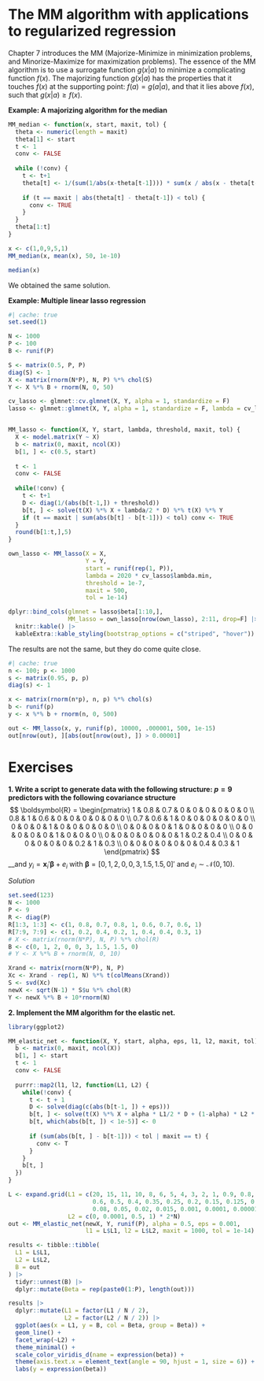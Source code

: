 # The MM algorithm with applications to regularized regression

Chapter 7 introduces the MM (Majorize-Minimize in minimization problems, and Minorize-Maximize for maximization problems). The essence of the MM algorithm is to use a surrogate function $g(x|a)$ to minimize a complicating function $f(x)$. The majorizing function $g(x|a)$ has the properties that it touches $f(x)$ at the supporting point: $f(a) = g(a|a)$, and that it lies above $f(x)$, such that $g(x|a) \geq f(x)$. 

__Example: A majorizing algorithm for the median__

```r
MM_median <- function(x, start, maxit, tol) {
  theta <- numeric(length = maxit)
  theta[1] <- start
  t <- 1
  conv <- FALSE
  
  while (!conv) {
    t <- t+1
    theta[t] <- 1/(sum(1/abs(x-theta[t-1]))) * sum(x / abs(x - theta[t-1]))
    
    if (t == maxit | abs(theta[t] - theta[t-1]) < tol) {
      conv <- TRUE
    }
  }
  theta[1:t]
}

x <- c(1,0,9,5,1)
MM_median(x, mean(x), 50, 1e-10)

median(x)
```

We obtained the same solution.

__Example: Multiple linear lasso regression__

```r
#| cache: true
set.seed(1)

N <- 1000
P <- 100
B <- runif(P)

S <- matrix(0.5, P, P)
diag(S) <- 1
X <- matrix(rnorm(N*P), N, P) %*% chol(S)
Y <- X %*% B + rnorm(N, 0, 50)

cv_lasso <- glmnet::cv.glmnet(X, Y, alpha = 1, standardize = F)
lasso <- glmnet::glmnet(X, Y, alpha = 1, standardize = F, lambda = cv_lasso$lambda.min)


MM_lasso <- function(X, Y, start, lambda, threshold, maxit, tol) {
  X <- model.matrix(Y ~ X)
  b <- matrix(0, maxit, ncol(X))
  b[1, ] <- c(0.5, start)
  
  t <- 1
  conv <- FALSE
  
  while(!conv) {
    t <- t+1
    D <- diag(1/(abs(b[t-1,]) + threshold))
    b[t, ] <- solve(t(X) %*% X + lambda/2 * D) %*% t(X) %*% Y
    if (t == maxit | sum(abs(b[t] - b[t-1])) < tol) conv <- TRUE
  }
  round(b[1:t,],5)
}

own_lasso <- MM_lasso(X = X, 
                      Y = Y, 
                      start = runif(rep(1, P)), 
                      lambda = 2020 * cv_lasso$lambda.min, 
                      threshold = 1e-7,
                      maxit = 500, 
                      tol = 1e-14)

dplyr::bind_cols(glmnet = lasso$beta[1:10,],
                 MM_lasso = own_lasso[nrow(own_lasso), 2:11, drop=F] |> c()) |>
  knitr::kable() |>
  kableExtra::kable_styling(bootstrap_options = c("striped", "hover"))
```

The results are not the same, but they do come quite close.

```r
#| cache: true
n <- 100; p <- 1000
s <- matrix(0.95, p, p)
diag(s) <- 1

x <- matrix(rnorm(n*p), n, p) %*% chol(s)
b <- runif(p)
y <- x %*% b + rnorm(n, 0, 500)

out <- MM_lasso(x, y, runif(p), 10000, .000001, 500, 1e-15)
out[nrow(out), ][abs(out[nrow(out), ]) > 0.00001]
```

# Exercises

__1. Write a script to generate data with the following structure: $p = 9$ predictors with the following covariance structure__
$$
\boldsymbol{R} = \begin{pmatrix}
1 & 0.8 & 0.7 & 0 & 0 & 0 & 0 & 0 & 0 \\
0.8 & 1 & 0.6 & 0 & 0 & 0 & 0 & 0 & 0 \\
0.7 & 0.6 & 1 & 0 & 0 & 0 & 0 & 0 & 0 \\
0   & 0   & 0 & 1 & 0 & 0 & 0 & 0 & 0 \\
0   & 0   & 0 & 0 & 1 & 0 & 0 & 0 & 0 \\
0   & 0   & 0 & 0 & 0 & 1 & 0 & 0 & 0 \\
0   & 0   & 0 & 0 & 0 & 0 & 1 & 0.2 & 0.4 \\
0   & 0   & 0 & 0 & 0 & 0 & 0.2 & 1 & 0.3 \\
0   & 0   & 0 & 0 & 0 & 0 & 0.4 & 0.3 & 1 
\end{pmatrix}
$$
__and $y_i = \boldsymbol{x}_i'\boldsymbol{\beta} + e_i$ with $\boldsymbol{\beta} = [0,1,2,0,0,3,1.5,1.5,0]'$ and $e_i \sim \mathcal{N}(0,10)$.

_Solution_

```r
set.seed(123)
N <- 1000
P <- 9
R <- diag(P)
R[1:3, 1:3] <- c(1, 0.8, 0.7, 0.8, 1, 0.6, 0.7, 0.6, 1)
R[7:9, 7:9] <- c(1, 0.2, 0.4, 0.2, 1, 0.4, 0.4, 0.3, 1)
# X <- matrix(rnorm(N*P), N, P) %*% chol(R)
B <- c(0, 1, 2, 0, 0, 3, 1.5, 1.5, 0)
# Y <- X %*% B + rnorm(N, 0, 10)

Xrand <- matrix(rnorm(N*P), N, P)
Xc <- Xrand - rep(1, N) %*% t(colMeans(Xrand))
S <- svd(Xc)
newX <- sqrt(N-1) * S$u %*% chol(R)
Y <- newX %*% B + 10*rnorm(N)
```

__2. Implement the MM algorithm for the elastic net.__

```r
library(ggplot2)

MM_elastic_net <- function(X, Y, start, alpha, eps, l1, l2, maxit, tol) {
  b <- matrix(0, maxit, ncol(X))
  b[1, ] <- start
  t <- 1
  conv <- FALSE
  
  purrr::map2(l1, l2, function(L1, L2) {
    while(!conv) {
      t <- t + 1
      D <- solve(diag(c(abs(b[t-1, ]) + eps)))
      b[t, ] <- solve(t(X) %*% X + alpha * L1/2 * D + (1-alpha) * L2 * diag(ncol(X))) %*% t(X) %*% Y
      b[t, which(abs(b[t, ]) < 1e-5)] <- 0
      
      if (sum(abs(b[t, ] - b[t-1])) < tol | maxit == t) {
        conv <- T
      }
    }
    b[t, ]
  })
}

L <- expand.grid(L1 = c(20, 15, 11, 10, 8, 6, 5, 4, 3, 2, 1, 0.9, 0.8, 0.7, 0.65, 
                        0.6, 0.5, 0.4, 0.35, 0.25, 0.2, 0.15, 0.125, 0.10, 0.09, 
                        0.08, 0.05, 0.02, 0.015, 0.001, 0.0001, 0.00001, 0) * 2*N,
                 L2 = c(0, 0.0001, 0.5, 1) * 2*N)
out <- MM_elastic_net(newX, Y, runif(P), alpha = 0.5, eps = 0.001, 
                      l1 = L$L1, l2 = L$L2, maxit = 1000, tol = 1e-14)

results <- tibble::tibble(
  L1 = L$L1,
  L2 = L$L2,
  B = out
) |>
  tidyr::unnest(B) |>
  dplyr::mutate(Beta = rep(paste0(1:P), length(out)))

results |>
  dplyr::mutate(L1 = factor(L1 / N / 2),
                L2 = factor(L2 / N / 2)) |>
  ggplot(aes(x = L1, y = B, col = Beta, group = Beta)) +
  geom_line() +
  facet_wrap(~L2) +
  theme_minimal() +
  scale_color_viridis_d(name = expression(beta)) +
  theme(axis.text.x = element_text(angle = 90, hjust = 1, size = 6)) +
  labs(y = expression(beta))
```

